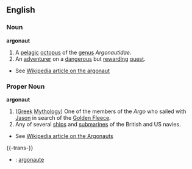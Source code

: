==English==
===Noun===
'''argonaut'''
# A [[pelagic]] [[octopus]] of the [[genus]] ''Argonautidae''.
# An [[adventurer]] on a [[dangerous]] but [[reward]]ing [[quest]].
* See [[w:Argonaut (animal)|Wikipedia article on the argonaut]]
===Proper Noun===
'''argonaut'''
# ([[Greek]] [[Mythology]]) One of the members of the ''Argo'' who sailed with [[Jason]] in search of the [[Golden Fleece]].
# Any of several [[ship]]s and [[submarine]]s of the British and US navies.
* See [[w:Argonauts|Wikipedia article on the Argonauts]]

{{-trans-}}

* {{fr}} : [[argonaute]]